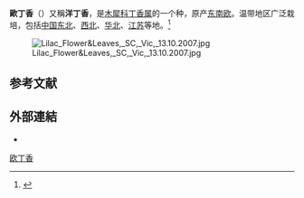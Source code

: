 {{Speciesbox
| status = 
| status_system = 
| image = The Botanical Magazine, Plate 183 (Volume 6, 1793).png
| image_width = 200px
| image_caption = 《[[柯蒂斯植物學雜誌|植物學雜誌]]》(1793)<br>''Syringa vulgaris''
| genus = Syringa
| species = vulgaris
| authority = [[L.|L.]], 1753
| subdivision_ranks =[[變型|變型]]
| subdivision =
* 歐丁香 ''S. v.'' f. ''vulgaris''
* [[白花歐丁香|白花歐丁香]] ''S. v.'' f. ''alba''
* [[紫花歐丁香|紫花歐丁香]] ''S. v.'' f. ''purpurea''
* [[蓝花歐丁香|蓝花歐丁香]] ''S. v.'' f. ''coerulea''
* [[重瓣歐丁香|重瓣歐丁香]] ''S. v.'' f. ''plena''
}}
'''歐丁香'''（{{sn|''Syringa vulgaris''}}）又稱'''洋丁香'''，是[[木犀科|木犀科]][[丁香属|丁香属]]的一个种，原产[[东南欧|东南欧]]。温带地区广泛栽培，包括[[中国东北|中国东北]]、[[中国西北|西北]]、[[华北|华北]]、[[江苏|江苏]]等地。<ref>{{Cite web|title=欧丁香''Syringa vulgaris''（中国植物志）|url=http://www.iplant.cn/info/Syringa%20vulgaris?t=z|accessdate=2020-01-19|author=|date=|format=|work=iPlant.cn 植物智——中国植物物种信息系统|publisher=中国科学院植物研究所系统与进化植物学国家重点实验室|language=|archive-date=2020-02-14|archive-url=https://web.archive.org/web/20200214151919/http://www.iplant.cn/info/Syringa%20vulgaris?t=z|dead-url=no}}</ref>

[[File:Lilac_Flower&Leaves,_SC,_Vic,_13.10.2007.jpg|thumb]]

== 参考文献 ==
<references />

==外部連結==
{{Commons category|Syringa vulgaris}}
*{{Cite EB1911|wstitle=Lilac |short=x}}

{{Taxonbar|from=Q6565319}}

{{DEFAULTSORT:歐丁香}}
[[Category:丁香属|欧丁香]]

{{植物小作品}}